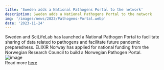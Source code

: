 ---
title: 'Sweden adds a National Pathogens Portal to the network'
description: Sweden adds a National Pathogens Portal to the network
img: '/images/news/2023/Pathogens-Portal.webp'
date: '2023-11-24'
---

Sweden and SciLifeLab has launched a National Pathogen Portal to facilitate sharing of data related to pathogens and facilitate future pandemic preparedness. ELIXIR Norway has applied for national funding from the Norwegian Research Council to build a Norwegian Pathogen Portal.
<br/>
![image](/images/news/2023/Pathogens-Portal.webp)
<br/>
Read more [here](https://www.ebi.ac.uk/about/news/updates-from-data-resources/extending-the-network-of-infectious-disease-data-portals-developments-in-sweden-and-the-netherlands/)